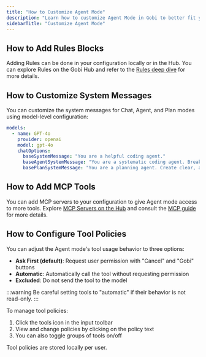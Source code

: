 ```yaml
---
title: "How to Customize Agent Mode"
description: "Learn how to customize Agent Mode in Gobi to better fit your workflow and coding style."
sidebarTitle: "Customize Agent Mode"
---
```


## How to Add Rules Blocks

Adding Rules can be done in your configuration locally or in the Hub. You can explore Rules on the Gobi Hub and refer to the [Rules deep dive](/customize/deep-dives/rules) for more details.

## How to Customize System Messages

You can customize the system messages for Chat, Agent, and Plan modes using model-level configuration:

```yaml
models:
  - name: GPT-4o
    provider: openai
    model: gpt-4o
    chatOptions:
      baseSystemMessage: "You are a helpful coding agent."
      baseAgentSystemMessage: "You are a systematic coding agent. Break down problems methodically."
      basePlanSystemMessage: "You are a planning agent. Create clear, actionable steps."
```

## How to Add MCP Tools

You can add MCP servers to your configuration to give Agent mode access to more tools. Explore [MCP Servers on the Hub](https://hub.gourmand.dev) and consult the [MCP guide](/customize/deep-dives/mcp) for more details.

## How to Configure Tool Policies

You can adjust the Agent mode's tool usage behavior to three options:

- **Ask First (default)**: Request user permission with "Cancel" and "Gobi" buttons
- **Automatic**: Automatically call the tool without requesting permission
- **Excluded**: Do not send the tool to the model

:::warning
Be careful setting tools to "automatic" if their behavior is not read-only.
:::

To manage tool policies:

1. Click the tools icon in the input toolbar
2. View and change policies by clicking on the policy text
3. You can also toggle groups of tools on/off

Tool policies are stored locally per user.
